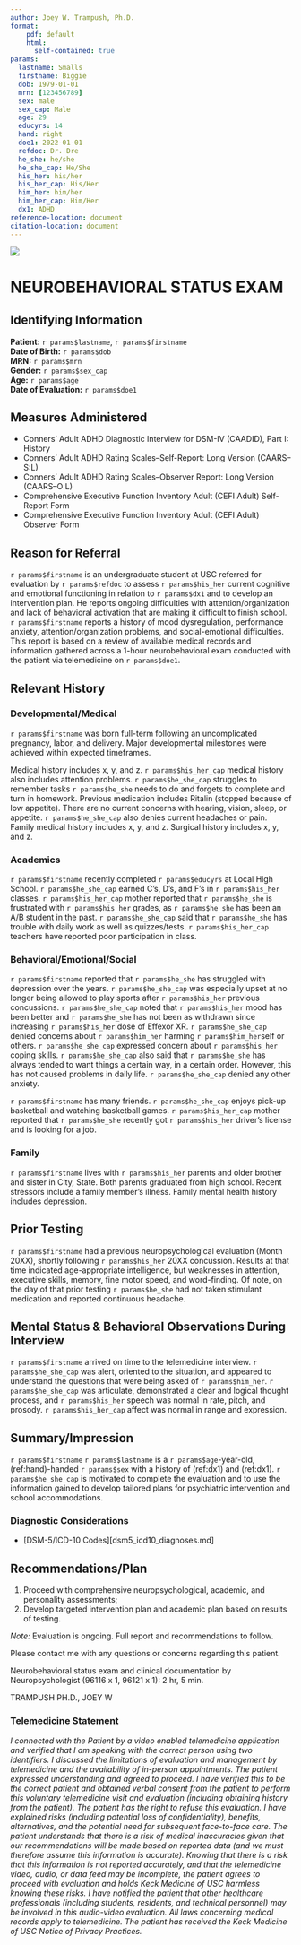 ```yaml
---
author: Joey W. Trampush, Ph.D.
format:
    pdf: default
    html: 
      self-contained: true
params:
  lastname: Smalls
  firstname: Biggie
  dob: 1979-01-01
  mrn: [123456789]
  sex: male
  sex_cap: Male
  age: 29
  educyrs: 14
  hand: right
  doe1: 2022-01-01
  refdoc: Dr. Dre
  he_she: he/she
  he_she_cap: He/She
  his_her: his/her
  his_her_cap: His/Her
  him_her: him/her
  him_her_cap: Him/Her
  dx1: ADHD
reference-location: document
citation-location: document
---
```


![](logo.png)

# NEUROBEHAVIORAL STATUS EXAM

## Identifying Information

**Patient:** `r params$lastname`, `r params$firstname`\
**Date of Birth:** `r params$dob`\
**MRN:** `r params$mrn`\
**Gender:** `r params$sex_cap`\
**Age:** `r params$age`\
**Date of Evaluation:** `r params$doe1`

## Measures Administered

- Conners' Adult ADHD Diagnostic Interview for DSM-IV (CAADID), Part I: History
- Conners' Adult ADHD Rating Scales–Self-Report: Long Version (CAARS–S:L)
- Conners' Adult ADHD Rating Scales–Observer Report: Long Version (CAARS–O:L)
- Comprehensive Executive Function Inventory Adult (CEFI Adult) Self-Report Form
- Comprehensive Executive Function Inventory Adult (CEFI Adult) Observer Form

## Reason for Referral

`r params$firstname` is an undergraduate student at USC referred for evaluation by `r params$refdoc` to assess `r params$his_her` current cognitive and emotional functioning in relation to `r params$dx1` and to develop an intervention plan.
He reports ongoing difficulties with attention/organization and lack of behavioral activation that are making it difficult to finish school.
`r params$firstname`
reports a history of mood dysregulation, performance anxiety,
attention/organization problems, and social-emotional difficulties.
This report is based on a review of available medical records and information gathered across a 1-hour neurobehavioral exam conducted with the patient via telemedicine on `r params$doe1`.

## Relevant History

### Developmental/Medical

`r params$firstname` was born full-term following an uncomplicated pregnancy, labor,
and delivery. Major developmental milestones were achieved within expected
timeframes.

Medical history includes x, y, and z. `r params$his_her_cap` medical history also
includes attention problems.
`r params$he_she_cap` struggles to remember tasks
`r params$he_she` needs to do and forgets to complete and turn in homework.
Previous medication includes Ritalin (stopped because of low appetite). 
There are no current concerns with hearing, vision, sleep, or appetite.
`r params$he_she_cap` also denies current headaches or pain.
Family medical history includes x, y, and z. Surgical history includes x, y, and z.

### Academics

`r params$firstname` recently completed `r params$educyrs` at Local High School.
`r params$he_she_cap` earned C's, D's, and F's in `r params$his_her` classes.
`r params$his_her_cap` mother reported that `r params$he_she` is frustrated with
`r params$his_her` grades, as `r params$he_she` has been an A/B student in the past.
`r params$he_she_cap` said that `r params$he_she` has trouble with daily work as well as
quizzes/tests. `r params$his_her_cap` teachers have reported poor participation in
class.

### Behavioral/Emotional/Social

`r params$firstname` reported that `r params$he_she` has struggled with depression over
the years. `r params$he_she_cap` was especially upset at no longer being allowed to
play sports after `r params$his_her` previous concussions. `r params$he_she_cap` noted
that `r params$his_her` mood has been better and `r params$he_she` has not been as
withdrawn since increasing `r params$his_her` dose of Effexor XR. `r params$he_she_cap`
denied concerns about `r params$him_her` harming `r params$him_her`self or others.
`r params$he_she_cap` expressed concern about `r params$his_her` coping skills.
`r params$he_she_cap` also said that `r params$he_she` has always tended to want things a
certain way, in a certain order. However, this has not caused problems in daily
life. `r params$he_she_cap` denied any other anxiety.

`r params$firstname` has many friends. `r params$he_she_cap` enjoys pick-up basketball
and watching basketball games. `r params$his_her_cap` mother reported that
`r params$he_she` recently got `r params$his_her` driver's license and is looking for a
job.

### Family

`r params$firstname` lives with `r params$his_her` parents and older brother and sister
in City, State. Both parents graduated from high school. Recent stressors
include a family member's illness. Family mental health history includes
depression.

## Prior Testing

`r params$firstname` had a previous neuropsychological evaluation (Month 20XX),
shortly following `r params$his_her` 20XX concussion. Results at that time indicated
age-appropriate intelligence, but weaknesses in attention, executive skills,
memory, fine motor speed, and word-finding. Of note, on the day of that prior
testing `r params$he_she` had not taken stimulant medication and reported continuous
headache.

## Mental Status & Behavioral Observations During Interview

`r params$firstname` arrived on time to the telemedicine interview. `r params$he_she_cap`
was alert, oriented to the situation, and appeared to understand the questions
that were being asked of `r params$him_her`. `r params$he_she_cap` was articulate,
demonstrated a clear and logical thought process, and `r params$his_her` speech was
normal in rate, pitch, and prosody. `r params$his_her_cap` affect was normal in range
and expression.

## Summary/Impression

`r params$firstname` `r params$lastname` is a `r params$age`-year-old, (ref:hand)-handed
`r params$sex` with a history of (ref:dx1) and (ref:dx1). `r params$he_she_cap` is
motivated to complete the evaluation and to use the information gained to
develop tailored plans for psychiatric intervention and school accommodations.

### Diagnostic Considerations

- [DSM-5/ICD-10 Codes][dsm5_icd10_diagnoses.md]

## Recommendations/Plan

1. Proceed with comprehensive neuropsychological, academic, and personality
   assessments;
2. Develop targeted intervention plan and academic plan based on results of
   testing.

_Note:_ Evaluation is ongoing. Full report and recommendations to follow.

Please contact me with any questions or concerns regarding this patient.

Neurobehavioral status exam and clinical documentation by Neuropsychologist
(96116 x 1, 96121 x 1): 2 hr, 5 min.

TRAMPUSH PH.D., JOEY W

### Telemedicine Statement

_I connected with the Patient by a video enabled telemedicine application and
verified that I am speaking with the correct person using two identifiers. I
discussed the limitations of evaluation and management by telemedicine and the
availability of in-person appointments. The patient expressed understanding and
agreed to proceed. I have verified this to be the correct patient and obtained
verbal consent from the patient to perform this voluntary telemedicine visit and
evaluation (including obtaining history from the patient). The patient has the
right to refuse this evaluation. I have explained risks (including potential
loss of confidentiality), benefits, alternatives, and the potential need for
subsequent face-to-face care. The patient understands that there is a risk of
medical inaccuracies given that our recommendations will be made based on
reported data (and we must therefore assume this information is accurate).
Knowing that there is a risk that this information is not reported accurately,
and that the telemedicine video, audio, or data feed may be incomplete, the
patient agrees to proceed with evaluation and holds Keck Medicine of USC
harmless knowing these risks. I have notified the patient that other healthcare
professionals (including students, residents, and technical personnel) may be
involved in this audio-video evaluation. All laws concerning medical records
apply to telemedicine. The patient has received the Keck Medicine of USC Notice
of Privacy Practices._
